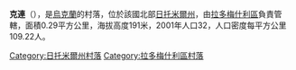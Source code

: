 {{coord|50|40|30|N|28|53|34|E|scale:30000|display=title}}

'''克連'''（{{lang-uk|Клен}}），是[[烏克蘭|烏克蘭]]的村落，位於該國北部[[日托米爾州|日托米爾州]]，由[[拉多梅什利區|拉多梅什利區]]負責管轄，面積0.29平方公里，海拔高度191米，2001年人口32，人口密度每平方公里109.22人。

{{DEFAULTSORT:Клен}}
[[Category:日托米爾州村落|Category:日托米爾州村落]]
[[Category:拉多梅什利區村落|Category:拉多梅什利區村落]]


{{Zhytomyr-geo-stub}}